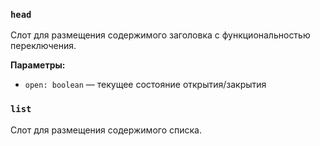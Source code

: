 ### `head`

Слот для размещения содержимого заголовка с функциональностью переключения.

**Параметры:**
- `open: boolean` — текущее состояние открытия/закрытия

### `list`

Слот для размещения содержимого списка.
